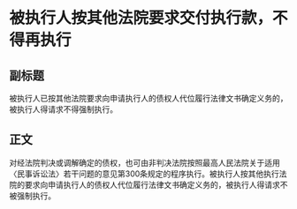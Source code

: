 # 被执行人按其他法院要求交付执行款，不得再执行
## 副标题
被执行人已按其他法院要求向申请执行人的债权人代位履行法律文书确定义务的，被执行人得请求不得强制执行。
## 正文
对经法院判决或调解确定的债权，也可由非判决法院按照最高人民法院关于适用〈民事诉讼法〉若干问题的意见第300条规定的程序执行。被执行人按其他执行法院的要求向申请执行人的债权人代位履行法律文书确定义务的，被执行人得请求不被强制执行。